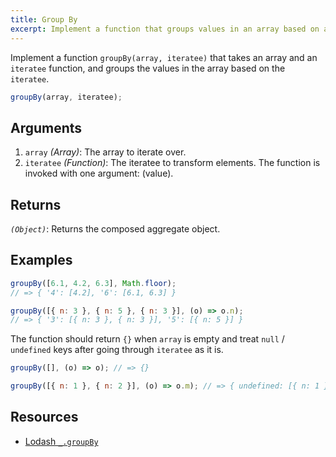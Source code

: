```yaml
---
title: Group By
excerpt: Implement a function that groups values in an array based on a function or property name
---
```


Implement a function `groupBy(array, iteratee)` that takes an array and an `iteratee` function, and groups the values in the array based on the `iteratee`.

```js
groupBy(array, iteratee);
```

## Arguments

1. `array` _(Array)_: The array to iterate over.
1. `iteratee` _(Function)_: The iteratee to transform elements. The function is invoked with one argument: (value).

## Returns

_`(Object)`_: Returns the composed aggregate object.

## Examples

```js
groupBy([6.1, 4.2, 6.3], Math.floor);
// => { '4': [4.2], '6': [6.1, 6.3] }

groupBy([{ n: 3 }, { n: 5 }, { n: 3 }], (o) => o.n);
// => { '3': [{ n: 3 }, { n: 3 }], '5': [{ n: 5 }] }
```

The function should return `{}` when `array` is empty and treat `null` / `undefined` keys after going through `iteratee` as it is.

```js
groupBy([], (o) => o); // => {}

groupBy([{ n: 1 }, { n: 2 }], (o) => o.m); // => { undefined: [{ n: 1 }, { n: 2 }] }
```

## Resources

- [Lodash `_.groupBy`](https://lodash.com/docs/#groupBy)
